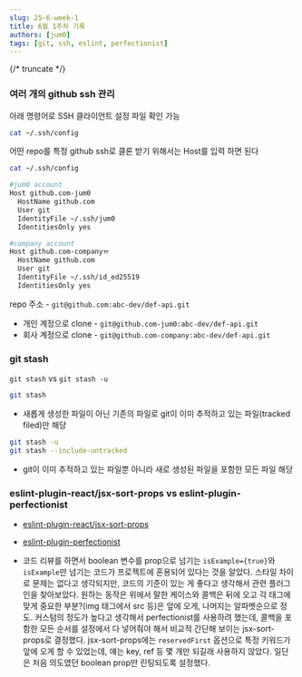 ```yaml
---
slug: 25-6-week-1
title: 6월 1주차 기록
authors: [jum0]
tags: [git, ssh, eslint, perfectionist]
---
```


{/* truncate */}

### 여러 개의 github ssh 관리

아래 명령어로 SSH 클라이언트 설정 파일 확인 가능

```bash
cat ~/.ssh/config
```

어떤 repo를 특정 github ssh로 클론 받기 위해서는 Host를 입력 하면 된다

```bash
cat ~/.ssh/config

#jum0 account
Host github.com-jum0
  HostName github.com
  User git
  IdentityFile ~/.ssh/jum0
  IdentitiesOnly yes

#company account
Host github.com-companyㅠ
  HostName github.com
  User git
  IdentityFile ~/.ssh/id_ed25519
  IdentitiesOnly yes
```

repo 주소 - `git@github.com:abc-dev/def-api.git`

- 개인 계정으로 clone - `git@github.com-jum0:abc-dev/def-api.git`
- 회사 계정으로 clone - `git@github.com-company:abc-dev/def-api.git`

### git stash

`git stash` vs `git stash -u`

```bash
git stash
```

- 새롭게 생성한 파일이 아닌 기존의 파일로 git이 이미 추적하고 있는 파일(tracked filed)만 해당

```bash
git stash -u
git stash --include-untracked
```

- git이 이미 추적하고 있는 파일뿐 아니라 새로 생성된 파일을 포함한 모든 파일 해당

### eslint-plugin-react/jsx-sort-props vs eslint-plugin-perfectionist

- [eslint-plugin-react/jsx-sort-props](https://github.com/jsx-eslint/eslint-plugin-react/blob/master/docs/rules/jsx-sort-props.md)
- [eslint-plugin-perfectionist](https://perfectionist.dev/)

- 코드 리뷰를 하면서 boolean 변수를 prop으로 넘기는 `isExample={true}`와 `isExample`만 넘기는 코드가 프로젝트에 혼용되어 있다는 것을 알았다.
  스타일 차이로 문제는 없다고 생각되지만, 코드의 기준이 있는 게 좋다고 생각해서 관련 플러그인을 찾아보았다.
  원하는 동작은 위에서 말한 케이스와 콜백은 뒤에 오고 각 태그에 맞게 중요한 부분?(img 태그에서 src 등)은 앞에 오게, 나머지는 알파벳순으로 정도.
  커스텀의 정도가 높다고 생각해서 perfectionist를 사용하려 했는데, 콜백을 포함한 모든 순서를 설정에서 다 넣어줘야 해서 비교적 간단해 보이는 jsx-sort-props로 결정했다.
  jsx-sort-props에는 `reservedFirst` 옵션으로 특정 키워드가 앞에 오게 할 수 있었는데, 얘는 key, ref 등 몇 개만 되길래 사용하지 않았다.
  일단은 처음 의도였던 boolean prop만 린팅되도록 설정했다.
